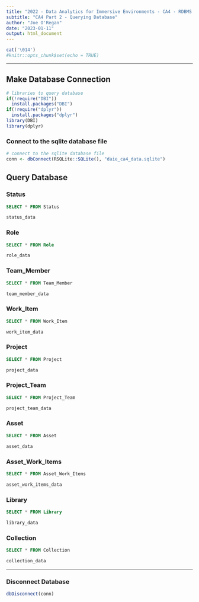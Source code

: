 ```yaml
---
title: "2022 - Data Analytics for Immersive Environments - CA4 - RDBMS & Linear Regression Project"
subtitle: "CA4 Part 2 - Querying Database"
author: "Joe O'Regan"
date: "2023-01-11"
output: html_document
---
```


```r
cat('\014')
#knitr::opts_chunk$set(echo = TRUE)
```

---

## Make Database Connection

```r
# libraries to query database
if(!require("DBI"))
  install.packages("DBI")
if(!require("dplyr"))
  install.packages("dplyr")
library(DBI)
library(dplyr)
```

### Connect to the sqlite database file

```r
# connect to the sqlite database file
conn <- dbConnect(RSQLite::SQLite(), "daie_ca4_data.sqlite")
```

## Query Database

### Status

```sql
SELECT * FROM Status
```

```r
status_data
```

### Role

```sql
SELECT * FROM Role
```

```r
role_data
```

### Team_Member

```sql
SELECT * FROM Team_Member
```

```r
team_member_data
```

### Work_Item

```sql
SELECT * FROM Work_Item
```

```r
work_item_data
```

### Project

```sql
SELECT * FROM Project
```

```r
project_data
```

### Project_Team

```sql
SELECT * FROM Project_Team
```

```r
project_team_data
```

### Asset

```sql
SELECT * FROM Asset
```

```r
asset_data
```

### Asset_Work_Items

```sql
SELECT * FROM Asset_Work_Items
```

```r
asset_work_items_data
```

### Library

```sql
SELECT * FROM Library
```

```r
library_data
```

### Collection

```sql
SELECT * FROM Collection
```

```r
collection_data
```

---

### Disconnect Database

```r
dbDisconnect(conn)
```

